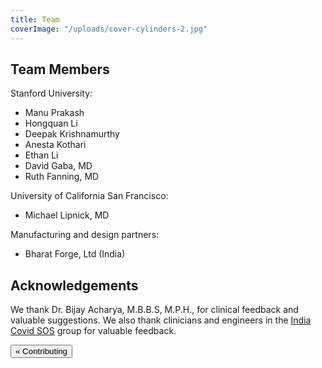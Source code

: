 ```yaml
---
title: Team
coverImage: "/uploads/cover-cylinders-2.jpg"
---
```


## Team Members

Stanford University:
- Manu Prakash
- Hongquan Li
- Deepak Krishnamurthy
- Anesta Kothari
- Ethan Li
- David Gaba, MD
- Ruth Fanning, MD

University of California San Francisco:
- Michael Lipnick, MD

Manufacturing and design partners:
- Bharat Forge, Ltd (India)

## Acknowledgements

We thank Dr. Bijay Acharya, M.B.B.S, M.P.H., for clinical feedback and valuable suggestions. We also thank clinicians and engineers in the [India Covid SOS](https://www.indiacovidsos.org/) group for valuable feedback.

[<Button>&laquo; Contributing</Button>](contributing)
